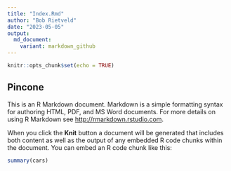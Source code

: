 ```yaml
---
title: "Index.Rmd"
author: "Bob Rietveld"
date: "2023-05-05"
output:
  md_document:
    variant: markdown_github
---
```


```r
knitr::opts_chunk$set(echo = TRUE)
```

## Pincone

This is an R Markdown document. Markdown is a simple formatting syntax for authoring HTML, PDF, and MS Word documents. For more details on using R Markdown see <http://rmarkdown.rstudio.com>.

When you click the **Knit** button a document will be generated that includes both content as well as the output of any embedded R code chunks within the document. You can embed an R code chunk like this:

```r
summary(cars)
```

